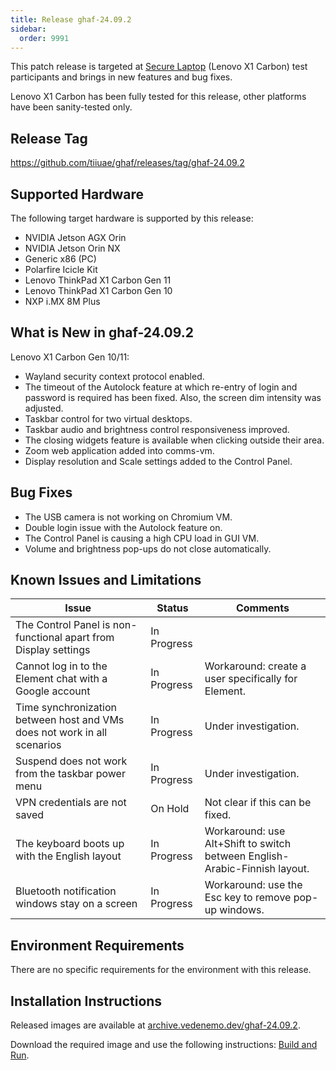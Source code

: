 ```yaml
---
title: Release ghaf-24.09.2
sidebar:
  order: 9991
---
```


This patch release is targeted at [Secure Laptop](/ghaf/scenarios/showcases#secure-laptop) (Lenovo X1 Carbon) test participants and brings in new features and bug fixes.

Lenovo X1 Carbon has been fully tested for this release, other platforms have been sanity-tested only.

## Release Tag

https://github.com/tiiuae/ghaf/releases/tag/ghaf-24.09.2

## Supported Hardware

The following target hardware is supported by this release:

- NVIDIA Jetson AGX Orin
- NVIDIA Jetson Orin NX
- Generic x86 (PC)
- Polarfire Icicle Kit
- Lenovo ThinkPad X1 Carbon Gen 11
- Lenovo ThinkPad X1 Carbon Gen 10
- NXP i.MX 8M Plus

## What is New in ghaf-24.09.2

Lenovo X1 Carbon Gen 10/11:

- Wayland security context protocol enabled.
- The timeout of the Autolock feature at which re-entry of login and password is required has been fixed. Also, the screen dim intensity was adjusted.
- Taskbar control for two virtual desktops.
- Taskbar audio and brightness control responsiveness improved.
- The closing widgets feature is available when clicking outside their area.
- Zoom web application added into comms-vm.
- Display resolution and Scale settings added to the Control Panel.

## Bug Fixes

- The USB camera is not working on Chromium VM.
- Double login issue with the Autolock feature on.
- The Control Panel is causing a high CPU load in GUI VM.
- Volume and brightness pop-ups do not close automatically.

## Known Issues and Limitations

| Issue                                                                    | Status      | Comments                                                                   |
| ------------------------------------------------------------------------ | ----------- | -------------------------------------------------------------------------- |
| The Control Panel is non-functional apart from Display settings          | In Progress |                                                                            |
| Cannot log in to the Element chat with a Google account                  | In Progress | Workaround: create a user specifically for Element.                        |
| Time synchronization between host and VMs does not work in all scenarios | In Progress | Under investigation.                                                       |
| Suspend does not work from the taskbar power menu                        | In Progress | Under investigation.                                                       |
| VPN credentials are not saved                                            | On Hold     | Not clear if this can be fixed.                                            |
| The keyboard boots up with the English layout                            | In Progress | Workaround: use Alt+Shift to switch between English-Arabic-Finnish layout. |
| Bluetooth notification windows stay on a screen                          | In Progress | Workaround: use the Esc key to remove pop-up windows.                      |

## Environment Requirements

There are no specific requirements for the environment with this release.

## Installation Instructions

Released images are available at [archive.vedenemo.dev/ghaf-24.09.2](https://archive.vedenemo.dev/ghaf-24.09.2/).

Download the required image and use the following instructions: [Build and Run](/ghaf/dev/ref/build_and_run).
